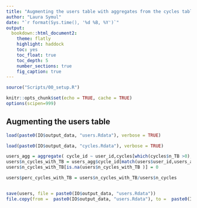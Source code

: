 ```yaml
---
title: "Augmenting the users table with aggregates from the cycles table"
author: "Laura Symul"
date: "`r format(Sys.time(), '%d %B, %Y')`"
output: 
  bookdown::html_document2: 
    theme: flatly
    highlight: haddock
    toc: yes
    toc_float: true
    toc_depth: 5
    number_sections: true
    fig_caption: true
---
```




```r
source("Scripts/00_setup.R")
```


```r
knitr::opts_chunk$set(echo = TRUE, cache = TRUE)
options(scipen=999)
```


## Augmenting the users table



```r
load(paste0(IO$output_data, "users.Rdata"), verbose = TRUE)
```



```r
load(paste0(IO$output_data, "cycles.Rdata"), verbose = TRUE)
```


```r

users_agg = aggregate( cycle_id ~ user_id,cycles[which(cycles$n_TB >0),], lu)
users$n_cycles_with_TB = users_agg$cycle_id[match(users$user_id,users_agg$user_id)]
users$n_cycles_with_TB[is.na(users$n_cycles_with_TB )] = 0

users$perc_cycles_with_TB = users$n_cycles_with_TB/users$n_cycles


save(users, file = paste0(IO$output_data, "users.Rdata"))
file.copy(from =  paste0(IO$output_data, "users.Rdata"), to =  paste0(IO$tmp_data, "users_with_agg.Rdata"), overwrite = TRUE)

```


